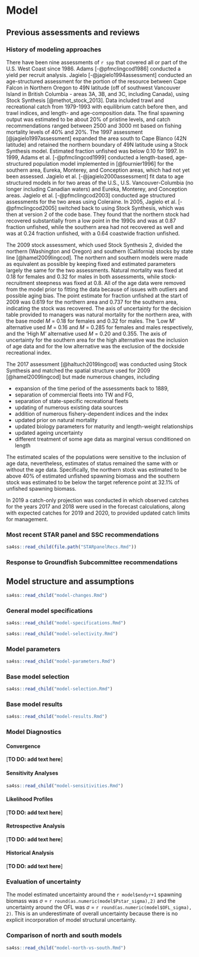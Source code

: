 # Model

## Previous assessments and reviews

### History of modeling approaches

There have been nine assessments of `r spp` that
covered all or part of the U.S. West Coast since 1986.
Adams [-@pfmclingcod1986] conducted a yield per recruit analysis.
Jagielo [-@jagielo1994assessment] conducted an age-structured assessment for the portion of the resource
between Cape Falcon in Northern Oregon to 49\textdegree 00\textquotesingle N latitude
(off of southwest Vancouver Island in British Columbia - \gls{psmfc} areas 3A, 3B, and 3C, including Canada),
using Stock Synthesis [@methot_stock_2013].
Data included trawl and recreational catch from 1979-1993
with equilibrium catch before then,
\gls{s-tri} and trawl \gls{cpue} indices, and
length- and age-composition data.
The final spawning output was estimated to be about
20\% of pristine levels, and
catch recommendations ranged between 2500 and 3000 mt
based on fishing mortality levels of 40\% and 20\%.
The 1997 assessment [@jagielo1997assessment] expanded the area
south to Cape Blanco (42\textdegree 50\textquotesingle N latitude) and
retained the northern boundary of 49\textdegree 00\textquotesingle N latitude
using a Stock Synthesis model.
Estimated fraction unfished was below 0.10 for 1997.
In 1999, Adams et al. [-@pfmclingcod1999] conducted a length-based, age-structured population model
implemented in \gls{admb} [@fournier1996] for
the southern area, Eureka, Monterey, and Conception \gls{inpfc} areas,
which had not yet been assessed.
Jagielo et al. [-@jagielo2000assessment] fit data to age structured models in \gls{admb}
for two areas of the U.S.,
U.S. Vancouver-Columbia (no longer including Canadian waters) and
Eureka, Monterey, and Conception \gls{inpfc} areas.
Jagielo et al. [-@pfmclingcod2003] conducted age structured assessments
for the two areas using Coleraine.
In 2005, Jagielo et al. [-@pfmclingcod2005] switched back to
using Stock Synthesis, which was then at version 2 of the code base.
They found that the northern stock had recovered substantially
from a low point in the 1990s and was at 0.87 fraction unfished,
while the southern area had not recovered as well and was at 0.24 fraction unfished,
with a 0.64 coastwide fraction unfished.

The 2009 stock assessment, which used Stock Synthesis 2,
divided the northern (Washington and Oregon) and southern (California) stocks
by state line [@hamel2009lingcod].
The northern and southern models were made as equivalent as possible
by keeping fixed and estimated parameters largely the same for the two assessments.
Natural mortality was fixed at 0.18 for females and 0.32 for males in both assessments,
while stock-recruitment steepness was fixed at 0.8.
All of the age data were removed from the model prior to fitting the data because of
issues with outliers and possible aging bias.
The point estimate for fraction unfished at the start of 2009 was
0.619 for the northern area and 0.737 for the southern area,
indicating the stock was recovered.
The axis of uncertainty for the decision table provided to managers was
natural mortality for the northern area,
with the base model $M$ = 0.18 for females and 0.32 for males.
The 'Low M' alternative used $M$ = 0.16 and $M$ = 0.285 for females and males respectively,
and the 'High M' alternative used $M$ = 0.20 and 0.355.
The axis of uncertainty for the southern area
for the high alternative was the inclusion of age data and
for the low alternative was the exclusion of the dockside recreational \gls{cpue} index.

The 2017 assessment [@haltuch2019lingcod] was conducted using Stock Synthesis and
matched the spatial structure used for 2009 [@hamel2009lingcod] but made numerous changes,
including

- expansion of the time period of the assessments back to 1889,
- separation of commercial fleets into TW and FG,
- separation of state-specific recreational fleets
- updating of numerous existing data sources
- addition of numerous fishery-dependent \gls{cpue} indices and the \gls{s-hkl} index
- updated prior on natural mortality
- updated biology parameters for maturity and length-weight relationships
- updated ageing uncertainty
- different treatment of some age data as marginal versus conditioned on length

The estimated scales of the populations were sensitive to the inclusion of age data,
nevertheless, estimates of status remained the same with or without the age data.
Specifically,
the northern stock was estimated to be
above 40\% of estimated unfished spawning biomass and
the southern stock was estimated to be
below the target reference point at 32.1\% of unfished spawning biomass.

In 2019 a catch-only projection was conducted in which observed catches for the
years 2017 and 2018 were used in the forecast calculations, along with
expected catches for 2019 and 2020, to provided updated catch limits for management.

### Most recent STAR panel and SSC recommendations{#STAR}

```r
sa4ss::read_child(file.path("STARpanelRecs.Rmd"))
```

### Response to Groundfish Subcommittee recommendations



## Model structure and assumptions

```r
sa4ss::read_child("model-changes.Rmd")
```

### General model specifications

```r
sa4ss::read_child("model-specifications.Rmd")
```
```r
sa4ss::read_child("model-selectivity.Rmd")
```

### Model parameters {#sec-model-parameters}

```r
sa4ss::read_child("model-parameters.Rmd")
```

### Base model selection {#sec-model-selection}

```r
sa4ss::read_child("model-selection.Rmd")
```

### Base model results

```r
sa4ss::read_child("model-results.Rmd")
```

### Model Diagnostics

#### Convergence

[**TO DO: add text here**]

#### Sensitivity Analyses

```r
sa4ss::read_child("model-sensitivities.Rmd")
```

#### Likelihood Profiles

[**TO DO: add text here**]

#### Retrospective Analysis

[**TO DO: add text here**]

#### Historical Analysis

<!-- we could add a bit more about this in north vs south and drop the section -->
[**TO DO: add text here**]

### Evaluation of uncertainty

<!-- text below poached from Dover https://github.com/chantelwetzel-noaa/dover_sole_2021/ -->
The model estimated uncertainty around the `r model$endyr+1` spawning biomass 
was $\sigma$ = `r round(as.numeric(model$Pstar_sigma),2)` and the uncertainty around 
the OFL was $\sigma$ = `r round(as.numeric(model$OFL_sigma), 2)`. This is an 
underestimate of overall uncertainty because there is no explicit incorporation 
of model structural uncertainty.

### Comparison of north and south models

```r
sa4ss::read_child("model-north-vs-south.Rmd")
```
